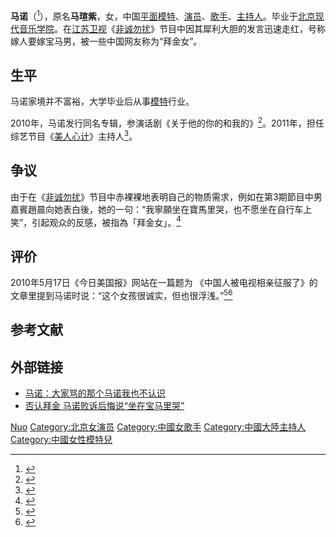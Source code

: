 {{Otheruses|subject=中国大陆人物|other=法国西部市镇Manot|马诺 (夏朗德省)}}
'''马诺'''（{{bd|1988年|2月17日|catIdx=M}}<ref>{{cite web|url=http://news.ifeng.com/society/1/detail_2011_06/15/7028794_0.shtml?_from_ralated|title=马诺艳照门案一审胜诉 法院判侵权网站赔偿5000元|publisher=凤凰网 来源：北京晚报|author=|date=2011-06-15|accessdate=2011-11-17|language=Zh-hans|archive-date=2020-10-11|archive-url=https://web.archive.org/web/20201011045857/https://news.ifeng.com/|dead-url=no}}</ref>），原名'''马瑄紫'''，女，中国[[平面模特|平面模特]]、[[演员|演员]]、[[歌手|歌手]]、[[主持人|主持人]]。毕业于[[北京现代音乐学院|北京现代音乐学院]]。在[[江苏卫视|江苏卫视]]《[[非诚勿扰_(节目)|非诚勿扰]]》节目中因其犀利大胆的发言迅速走红，号称嫁人要嫁宝马男，被一些中国网友称为“拜金女”。

== 生平 ==
马诺家境并不富裕，大学毕业后从事[[模特|模特]]行业。

2010年，马诺发行同名专辑，参演话剧《关于他的你的和我的》<ref>{{cite news |author=林毅 |editor=林毅 |title=“拜金女”马诺全面杀入娱乐圈 出新专辑又演话剧 |url=http://ent.qianlong.com/4543/2010/07/11/3442@5877001.htm |accessdate=2020-10-11 |work=千龙网 |date=2010-07-11 |archive-date=2010-07-15 |archive-url=https://web.archive.org/web/20100715062550/http://ent.qianlong.com/4543/2010/07/11/3442@5877001.htm |dead-url=no }}</ref>。2011年，担任综艺节目《[[美人心计|美人心计]]》主持人<ref>{{cite news |author=梅子笑 |editor=王晓易 |title=马诺担任网络节目主持人 奇艺将推12档自制节目 |url=http://ent.163.com/11/1125/00/7JLQDFOG00031GVS.html |accessdate=2020-10-11 |work=网易娱乐 |publisher=网易 |date=2011-11-25 |archive-date=2012-10-23 |archive-url=https://web.archive.org/web/20121023014240/http://ent.163.com/11/1125/00/7JLQDFOG00031GVS.html |dead-url=no }}</ref>。

== 争议 ==
由于在《[[非诚勿扰_(节目)|非诚勿扰]]》节目中赤裸裸地表明自己的物质需求，例如在第3期節目中男嘉賓趙晨向她表白後，她的一句：“我寧願坐在寶馬里哭，也不愿坐在自行车上笑”，引起观众的反感，被指為「拜金女」。<ref>{{Cite web |url=http://my.tv.sohu.com/u/vw/4301180 |title=非诚勿扰征婚女马诺宝马观惹非议 |accessdate=2012-03-11 |archive-date=2020-10-11 |archive-url=https://web.archive.org/web/20201011045859/https://tv.sohu.com/v/dXMvNDM0ODEzOC80MzAxMTgwLnNodG1s.html?src=pl |dead-url=no }}</ref>

== 评价 ==
2010年5月17日《今日美国报》网站在一篇题为 《中国人被电视相亲征服了》的文章里提到马诺时说：“这个女孩很诚实，但也很浮浅。”<ref>{{Cite web |url=http://www.chinanews.com/cul/news/2010/06-08/2330154.shtml |title=三教授评《非诚勿扰》:故意说出格话就是低级趣味 |accessdate=2012-03-11 |archive-date=2013-01-21 |archive-url=https://web.archive.org/web/20130121141954/http://www.chinanews.com/cul/news/2010/06-08/2330154.shtml |dead-url=no }}</ref><ref>{{Cite web |url=https://usatoday30.usatoday.com/news/world/2010-05-17-china-dating_N.htm |title=China smitten by TV dating  |accessdate=2022-04-17 |dead-url=no }}</ref>

== 参考文献 ==
{{Reflist|2}}

== 外部链接 ==
* [https://web.archive.org/web/20100625063327/http://news.163.com/10/0623/13/69SA913M00011SM9.html 马诺：大家骂的那个马诺我也不认识]
* [http://gb.cri.cn/27564/2011/08/22/1326s3345284.htm 否认拜金 马诺败诉后悔说“坐在宝马里哭”] {{Wayback|url=http://gb.cri.cn/27564/2011/08/22/1326s3345284.htm |date=20150102144608 }}

{{Authority control}}
{{DEFAULTSORT:Ma马}}
[[Category:马姓|Nuo]]
[[Category:北京女演员|Category:北京女演员]]
[[Category:中國女歌手|Category:中國女歌手]]
[[Category:中國大陸主持人|Category:中國大陸主持人]]
[[Category:中國女性模特兒|Category:中國女性模特兒]]